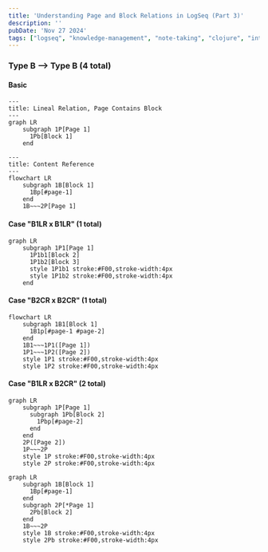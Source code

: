 ```yaml
---
title: 'Understanding Page and Block Relations in LogSeq (Part 3)'
description: ''
pubDate: 'Nov 27 2024'
tags: ["logseq", "knowledge-management", "note-taking", "clojure", "intermediate"]
---
```


### Type B --> Type B (4 total)

#### Basic

```mermaid
---
title: Lineal Relation, Page Contains Block
---
graph LR
    subgraph 1P[Page 1]
      1Pb[Block 1]
    end
```

```mermaid
---
title: Content Reference
---
flowchart LR
    subgraph 1B[Block 1]
      1Bp[#page-1]
    end
    1B~~~2P[Page 1]
```

#### Case "B1LR x B1LR" (1 total)

```mermaid
graph LR
    subgraph 1P1[Page 1]
      1P1b1[Block 2]
      1P1b2[Block 3]
      style 1P1b1 stroke:#F00,stroke-width:4px
      style 1P1b2 stroke:#F00,stroke-width:4px
    end
```

#### Case "B2CR x B2CR" (1 total)

```mermaid
flowchart LR
    subgraph 1B1[Block 1]
      1B1p[#page-1 #page-2]
    end
    1B1~~~1P1([Page 1])
    1P1~~~1P2([Page 2])
    style 1P1 stroke:#F00,stroke-width:4px
    style 1P2 stroke:#F00,stroke-width:4px
```

#### Case "B1LR x B2CR" (2 total)

```mermaid
graph LR
    subgraph 1P[Page 1]
      subgraph 1Pb[Block 2]
        1Pbp[#page-2]
      end
    end
    2P([Page 2])
    1P~~~2P
    style 1P stroke:#F00,stroke-width:4px
    style 2P stroke:#F00,stroke-width:4px
```

```mermaid
graph LR
    subgraph 1B[Block 1]
      1Bp[#page-1]
    end
    subgraph 2P[*Page 1]
      2Pb[Block 2]
    end
    1B~~~2P
    style 1B stroke:#F00,stroke-width:4px
    style 2Pb stroke:#F00,stroke-width:4px
```
